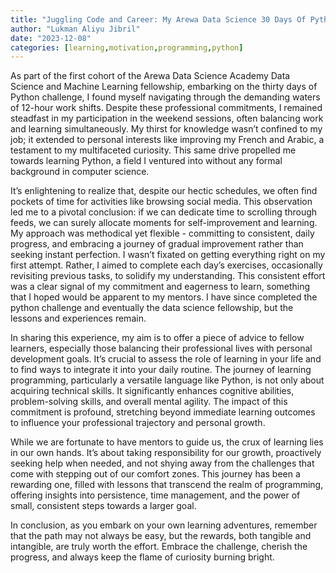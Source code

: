 ```yaml
---
title: "Juggling Code and Career: My Arewa Data Science 30 Days Of Python Learning Journey Amidst a Full Schedule"
author: "Lukman Aliyu Jibril"
date: "2023-12-08"
categories: [learning,motivation,programming,python]
---
```




As part of the first cohort of the Arewa Data Science Academy Data Science and Machine Learning fellowship, embarking on the thirty days of Python challenge, I found myself navigating through the demanding waters of 12-hour work shifts. Despite these professional commitments, I remained steadfast in my participation in the weekend sessions, often balancing work and learning simultaneously. My thirst for knowledge wasn't confined to my job; it extended to personal interests like improving my French and Arabic, a testament to my multifaceted curiosity. This same drive propelled me towards learning Python, a field I ventured into without any formal background in computer science.

It’s enlightening to realize that, despite our hectic schedules, we often find pockets of time for activities like browsing social media. This observation led me to a pivotal conclusion: if we can dedicate time to scrolling through feeds, we can surely allocate moments for self-improvement and learning. My approach was methodical yet flexible - committing to consistent, daily progress, and embracing a journey of gradual improvement rather than seeking instant perfection. I wasn’t fixated on getting everything right on my first attempt. Rather, I aimed to complete each day’s exercises, occasionally revisiting previous tasks, to solidify my understanding. This consistent effort was a clear signal of my commitment and eagerness to learn, something that I hoped would be apparent to my mentors. I have since completed the python challenge and eventually the data science fellowship, but the lessons and experiences remain.

In sharing this experience, my aim is to offer a piece of advice to fellow learners, especially those balancing their professional lives with personal development goals. It’s crucial to assess the role of learning in your life and to find ways to integrate it into your daily routine. The journey of learning programming, particularly a versatile language like Python, is not only about acquiring technical skills. It significantly enhances cognitive abilities, problem-solving skills, and overall mental agility. The impact of this commitment is profound, stretching beyond immediate learning outcomes to influence your professional trajectory and personal growth.

While we are fortunate to have mentors to guide us, the crux of learning lies in our own hands. It’s about taking responsibility for our growth, proactively seeking help when needed, and not shying away from the challenges that come with stepping out of our comfort zones. This journey has been a rewarding one, filled with lessons that transcend the realm of programming, offering insights into persistence, time management, and the power of small, consistent steps towards a larger goal.

In conclusion, as you embark on your own learning adventures, remember that the path may not always be easy, but the rewards, both tangible and intangible, are truly worth the effort. Embrace the challenge, cherish the progress, and always keep the flame of curiosity burning bright.